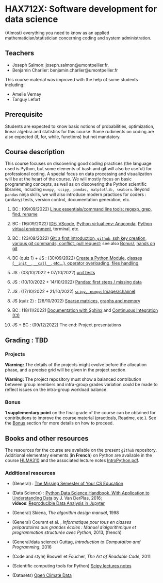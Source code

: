 # HAX712X: Software development for data science

(Almost) everything you need to know as an applied mathematician/statistician concerning coding and system administration.

## Teachers

- Joseph Salmon: joseph.salmon@umontpellier.fr,
- Benjamin Charlier: benjamin.charlier@umontpellier.fr

This course material was improved with the help of some students including:

- Amelie Vernay
- Tanguy Lefort


## Prerequisite

Students are expected to know basic notions of probabilities, optimization, linear algebra and statistics for this course.
Some rudiments on coding are also expected (if, for, while, functions) but not mandatory.

## Course description

This course focuses on discovering good coding practices (the language used is Python, but some elements of bash and git will also be useful) for professional coding.
A special focus on data processing and visualization will be at the heart of the course.
We will mostly focus on basic programming concepts, as well as on discovering the Python scientific libraries, including ```numpy, scipy, pandas, matplotlib, seaborn```.
Beyond `pandas` ninja skills, we will also introduce modern practices for coders : (unitary) tests, version control, documentation generation, etc.


1. BC : (09/09/2022) [Linux essentials/command line tools: regexp, grep, find, rename](Courses/Bash/tp.qmd)

2. BC : (16/09/2022) [IDE: VScode](Courses/IDE/), [Python virtual env: Anaconda](Courses/Venv/tp.qmd), [Python virtual environment](Courses/Venv/tp.qmd), terminal, etc.

3. BC : (23/09/2022) [Git: a first introduction, `github`, ssh key creation, various git commands, conflict, pull request](Courses/Git/tp.qmd); see also [Bonus/](Bonus/README.md), [hands on git](Courses/Git/tp.qmd)

4. BC (quiz 1) + JS : (30/09/2022) [Create a Python Module](Courses/Python-modules/tp.qmd), [classes (`__init__`, `__call__`, etc...), operator overloading, files handling](Courses/Classes_n_Exceptions/tp.qmd),

5. JS : (03/10/2022 + 07/10/2022)  [unit tests](Courses/Test/tp.qmd)

6. JS : (10/10/2022 + 14/10/2022)  [Pandas: first steps / missing data](Courses/Pandas/tp.qmd)

7. JS : (17/10/2022 + 21/10/2022) [`scipy, numpy`: Images/channel](Courses/ScipyNumpy/tp.qmd)

8. JS (quiz 2) : (28/10/2022) [Sparse matrices,](Courses/TimeMemory/tp.qmd) [graphs and memory](Courses/TimeMemory/tp.qmd)

9. BC : (18/11/2022) [Documentation with Sphinx](Courses/Docs/tp.qmd) and  [Continuous Integration (CI)](Courses/CI/tp.qmd)

10. JS + BC : (09/12/2022) The end:  Project presentations


## Grading : TBD


<!-- ### Tests: 20 % of the final grade
Short quiz of 20 min each (on Moodle). This will be personal work.

- Quiz 1 BC (**30/09/2022**, 10%)
- Quiz 2 JS (**28/10/2022**, 10%) -->


### Projects

**Warning:** The details of the projects might evolve before the allocation phase, and a precise grid will be given in the project section.

**Warning:** The project repository must show a balanced contribution between group members and intra-group grades variation could be made to reflect issues on the intra-group workload balance.

### Bonus

**1 supplementary point** on the final grade of the course can be obtained for contributions to improve the course material (practicals, Readme, etc.).
See the [Bonus](Bonus/) section for more details on how to proceed.



## Books and other resources

The resources for the course are available on the present `github` repository. Additional elementary elements (**in French**) on Python are available in the course [HLMA310](http://josephsalmon.eu/HLMA310.html) and the associated lecture notes [IntroPython.pdf](http://josephsalmon.eu/enseignement/Montpellier/HLMA310/IntroPython.pdf).

### Additional resources

- (General) : [The Missing Semester of Your CS Education](https://missing.csail.mit.edu/)
- (Data Science) : [Python Data Science Handbook, With Application to Understanding Data](https://jakevdp.github.io/PythonDataScienceHandbook/) by J. Van DerPlas, 2016;<br>
 **videos**: [Reproducible Data Analysis in Jupyter](http://jakevdp.github.io/blog/2017/03/03/reproducible-data-analysis-in-jupyter/)
- (General) Skiena, *The algorithm design manual*, 1998
- (General) Courant et al. , *Informatique pour tous en classes préparatoires aux grandes écoles : Manuel d'algorithmique et programmation structurée avec Python*, 2013, (french)
- (General/data science) Guttag, *Introduction to Computation and Programming*,
2016

- (Code and style) Boswell et Foucher, *The Art of Readable Code*, 2011
- (Scientific computing tools for Python) [Scipy lectures notes](http://www.scipy-lectures.org/)
- (Datasets) [Open Climate Data](http://openclimatedata.net/)
